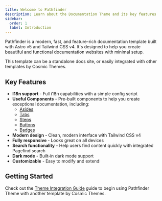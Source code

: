 ```yaml
---
title: Welcome to Pathfinder
description: Learn about the Documentation Theme and its key features
sidebar:
  order: 1
  label: Introduction
---
```


Pathfinder is a modern, fast, and feature-rich documentation template built with Astro v5 and Tailwind CSS v4. It's designed to help you create beautiful and functional documentation websites with minimal setup.

<Aside variant="tip">
  This template can be a standalone docs site, or easily integrated with other templates by Cosmic Themes.
</Aside>

## Key Features

- **I18n support** - Full i18n capabilities with a simple config script
- **Useful Components** - Pre-built components to help you create exceptional documentation, including:
  - [Asides](/docs/components/aside)
  - [Tabs](/docs/components/tabs)
  - [Steps](/docs/components/steps)
  - [Buttons](/docs/components/button)
  - [Badges](/docs/components/badge)
- **Modern design** - Clean, modern interface with Tailwind CSS v4
- **Fully responsive** - Looks great on all devices
- **Search functionality** - Help users find content quickly with integrated Pagefind search
- **Dark mode** - Built-in dark mode support
- **Customizable** - Easy to modify and extend

## Getting Started

Check out the [Theme Integration Guide](/docs/getting-started/integrating) guide to begin using Pathfinder Theme with another template by Cosmic Themes.